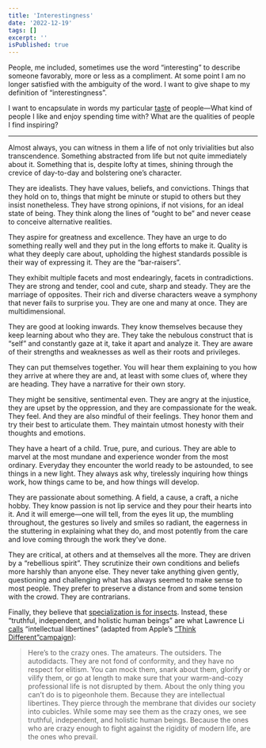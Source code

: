 ```yaml
---
title: 'Interestingness'
date: '2022-12-19'
tags: []
excerpt: ''
isPublished: true
---
```


People, me included, sometimes use the word “interesting” to describe someone favorably, more or less as a compliment. At some point I am no longer satisfied with the ambiguity of the word. I want to give shape to my definition of “interestingness”.

I want to encapsulate in words my particular [taste](/blog/taste) of people—What kind of people I like and enjoy spending time with? What are the qualities of people I find inspiring?

***

Almost always, you can witness in them a life of not only trivialities but also transcendence. Something abstracted from life but not quite immediately about it. Something that is, despite lofty at times, shining through the crevice of day-to-day and bolstering one’s character.

They are idealists. They have values, beliefs, and convictions. Things that they hold on to, things that might be minute or stupid to others but they insist nonetheless. They have strong opinions, if not visions, for an ideal state of being. They think along the lines of “ought to be” and never cease to conceive alternative realities.

They aspire for greatness and excellence. They have an urge to do something really well and they put in the long efforts to make it. Quality is what they deeply care about, upholding the highest standards possible is their way of expressing it. They are the “bar-raisers”.

They exhibit multiple facets and most endearingly, facets in contradictions. They are strong and tender, cool and cute, sharp and steady. They are the marriage of opposites. Their rich and diverse characters weave a symphony that never fails to surprise you. They are one and many at once. They are multidimensional.

They are good at looking inwards. They know themselves because they keep learning about who they are. They take the nebulous construct that is “self” and constantly gaze at it, take it apart and analyze it. They are aware of their strengths and weaknesses as well as their roots and privileges. 

They can put themselves together. You will hear them explaining to you how they arrive at where they are and, at least with some clues of, where they are heading. They have a narrative for their own story.

They might be sensitive, sentimental even. They are angry at the injustice, they are upset by the oppression, and they are compassionate for the weak. They feel. And they are also mindful of their feelings. They honor them and try their best to articulate them. They maintain utmost honesty with their thoughts and emotions.

They have a heart of a child. True, pure, and curious. They are able to marvel at the most mundane and experience wonder from the most ordinary. Everyday they encounter the world ready to be astounded, to see things in a new light. They always ask why, tirelessly inquiring how things work, how things came to be, and how things will develop. 

They are passionate about something. A field, a cause, a craft, a niche hobby. They know passion is not lip service and they pour their hearts into it. And it will emerge—one will tell, from the eyes lit up, the mumbling throughout, the gestures so lively and smiles so radiant, the eagerness in the stuttering in explaining what they do, and most potently from the care and love coming through the work they’ve done.

They are critical, at others and at themselves all the more. They are driven by a “rebellious spirit”. They scrutinize their own conditions and beliefs more harshly than anyone else. They never take anything given gently, questioning and challenging what has always seemed to make sense to most people. They prefer to preserve a distance from and some tension with the crowd. They are contrarians. 

Finally, they believe that [specialization is for insects](https://en.wikipedia.org/wiki/Competent_man). Instead, these “truthful, independent, and holistic human beings” are what Lawrence Li [calls](https://blog.yitianshijie.net/2017/07/27/what-ipn-is-about/) “intellectual libertines” (adapted from Apple’s [“Think Different”campaign](https://www.youtube.com/watch?v=GEPhLqwKo6g)):

> Here’s to the crazy ones. The amateurs. The outsiders. The autodidacts. They are not fond of conformity, and they have no respect for elitism. You can mock them, snark about them, glorify or vilify them, or go at length to make sure that your warm-and-cozy professional life is not disrupted by them. About the only thing you can’t do is to pigeonhole them. Because they are intellectual libertines. They pierce through the membrane that divides our society into cubicles. While some may see them as the crazy ones, we see truthful, independent, and holistic human beings. Because the ones who are crazy enough to fight against the rigidity of modern life, are the ones who prevail.